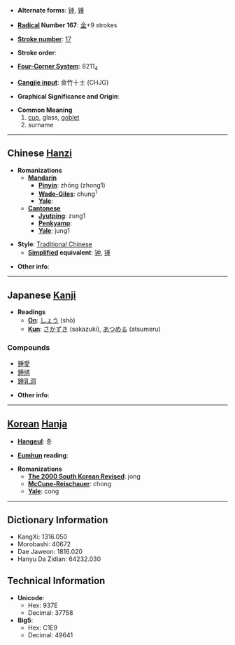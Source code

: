 * '''Alternate forms''': [[钟]], [[锺]]

* '''[[Wiktionary:Chinese radical index| Radical]] Number 167''': [[Wiktionary:Chinese radical index 金|金]]+9 strokes

* '''[[Wiktionary:Chinese total strokes index|Stroke number]]''': [[Wiktionary:Chinese total strokes index 17|17]]

* '''Stroke order''': 

* '''[[Wiktionary:Chinese four corner index|Four-Corner System]]''': 8211<sub>4</sub>

* '''[[Wiktionary:Chinese Cangjie index|Cangjie input]]''': 金竹十土 (CHJG)

* '''Graphical Significance and Origin''': 

* '''Common Meaning'''
*# [[cup]], glass, [[goblet]]
*# surname

----

== Chinese [[Hanzi]] ==

* '''Romanizations'''
** '''[[Mandarin]]'''
*** '''[[Pinyin]]''': zhōng (zhong1)
*** '''[[Wade-Giles]]''': chung<sup>1</sup>
*** '''[[Yale]]''': 
** '''[[Cantonese]]'''
*** '''[[Jyutping]]''': zung1
*** '''[[Penkyamp]]''': 
*** '''[[Yale]]''': jung1

* '''Style''': [[Traditional Chinese]] 
** '''[[Simplified Chinese|Simplified]] equivalent''': [[钟]], [[锺]]

* '''Other info''': 

----

== Japanese [[Kanji]] ==

* '''Readings'''
** '''[[On]]''': [[しょう]] (shō)
** '''[[Kun]]''': [[さかずき]] (sakazuki), [[あつめる]] (atsumeru)

===Compounds===
*[[鍾愛]]
*[[鍾馗]]
*[[鍾乳洞]]

* '''Other info''':  

----

== [[Korean]] [[Hanja]] ==

* '''[[Hangeul]]''': 종

* '''[[Eumhun]] reading''': 

* '''Romanizations'''
** '''[[The 2000 South Korean Revised Romanization|The 2000 South Korean Revised]]''': jong
** '''[[McCune-Reischauer]]''': chong
** '''[[Yale]]''': cong

----

== Dictionary Information ==

* KangXi: 1316.050
* Morobashi: 40672
* Dae Jaweon: 1816.020
* Hanyu Da Zidian: 64232.030

== Technical Information ==

* '''Unicode''':
** Hex: 937E
** Decimal: 37758
* '''Big5''':
** Hex: C1E9
** Decimal: 49641
